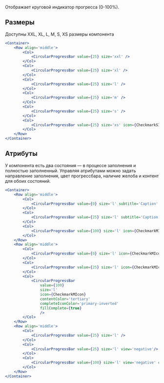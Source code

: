 Отображает круговой индикатор прогресса (0-100%).

## Размеры

Доступны XXL, XL, L, M, S, XS размеры компонента

```jsx live
<Container>
    <Row align='middle'>
        <Col>
            <CircularProgressBar value={25} size='xxl' />
        </Col>
        <Col>
            <CircularProgressBar value={25} size='xl' />
        </Col>
        <Col>
            <CircularProgressBar value={25} size='l' />
        </Col>
        <Col>
            <CircularProgressBar value={25} size='m' />
        </Col>
        <Col>
            <CircularProgressBar value={25} size='s' />
        </Col>
        <Col>
            <CircularProgressBar value={25} size='xs' icon={CheckmarkSIcon} contentColor='tertiary'/>
        </Col>
    </Row>
</Container>
```

## Атрибуты

У компонента есть два состояния — в процессе заполнения и полностью заполненный. 
Управляя атрибутами можно задать направление заполнения, цвет прогрессбара, наличие желоба и контент для обоих состояний.

```jsx live
<Container>
    <Row align='middle'>
        <Col>
            <CircularProgressBar value={0} size='l' subtitle='Caption' />
        </Col>
        <Col>
            <CircularProgressBar value={25} size='l' subtitle='Caption'/>
        </Col>
        <Col>
            <CircularProgressBar value={100} size='l' icon={CheckmarkMIcon} contentColor='tertiary' completeIconColor='positive'/>
        </Col>
    </Row>
    <Row align='middle'>
        <Col>
            <CircularProgressBar value={0} size='l' icon={CheckmarkMIcon} contentColor='tertiary' stroke={false}/>
        </Col>
        <Col>
            <CircularProgressBar value={25} size='l' icon={CheckmarkMIcon} contentColor='tertiary' stroke={false} />
        </Col>
        <Col>
            <CircularProgressBar 
                value={100} 
                size='l' 
                icon={CheckmarkMIcon} 
                contentColor='tertiary'
                completeIconColor='primary-inverted'
                fillComplete={true}
                />
        </Col>
    </Row>
    <Row align='middle'>
        <Col>
            <CircularProgressBar value={25} size='l' />
        </Col>
        <Col>
            <CircularProgressBar value={25} size='l' view='negative'/>
        </Col>
        <Col>
            <CircularProgressBar value={100} size='l' view='negative' completeTextColor='negative'/>
        </Col>
    </Row>
</Container>
```